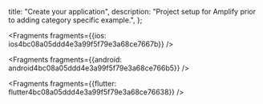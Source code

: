   title: "Create your application",
  description: "Project setup for Amplify prior to adding category specific example.",
};





<Fragments fragments={{ios: ios4bc08a05ddd4e3a99f5f79e3a68ce7667b}} />



<Fragments fragments={{android: android4bc08a05ddd4e3a99f5f79e3a68ce766b5}} />



<Fragments fragments={{flutter: flutter4bc08a05ddd4e3a99f5f79e3a68ce76638}} />